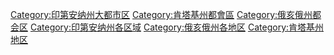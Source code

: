 [[Category:印第安纳州大都市区|Category:印第安纳州大都市区]]
[[Category:肯塔基州都會區|Category:肯塔基州都會區]]
[[Category:俄亥俄州都会区|Category:俄亥俄州都会区]]
[[Category:印第安纳州各区域|Category:印第安纳州各区域]]
[[Category:俄亥俄州各地区|Category:俄亥俄州各地区]]
[[Category:肯塔基州地区|Category:肯塔基州地区]]